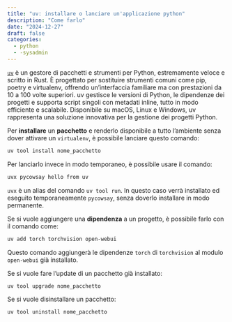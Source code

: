 ```yaml
---
title: "uv: installare o lanciare un'applicazione python"
description: "Come farlo"
date: "2024-12-27"
draft: false
categories:
  - python
  - -sysadmin
---
```


[`uv`](https://github.com/astral-sh/uv) è un gestore di pacchetti e strumenti per Python, estremamente veloce e scritto in Rust. È progettato per sostituire strumenti comuni come pip, poetry e virtualenv, offrendo un'interfaccia familiare ma con prestazioni da 10 a 100 volte superiori. uv gestisce le versioni di Python, le dipendenze dei progetti e supporta script singoli con metadati inline, tutto in modo efficiente e scalabile. Disponibile su macOS, Linux e Windows, uv rappresenta una soluzione innovativa per la gestione dei progetti Python.

Per **installare** un **pacchetto** e renderlo disponibile a tutto l'ambiente senza dover attivare un `virtualenv`, è possibile lanciare questo comando:

```bash
uv tool install nome_pacchetto
```

Per lanciarlo invece in modo temporaneo, è possibile usare il comando:

```bash
uvx pycowsay hello from uv
```

`uvx` è un alias del comando `uv tool run`. In questo caso verrà installato ed eseguito temporaneamente `pycowsay`, senza doverlo installare in modo permanente.

Se si vuole aggiungere una **dipendenza** a un progetto, è possibile farlo con il comando come:

```bash
uv add torch torchvision open-webui
```

Questo comando aggiungerà le dipendenze `torch` di `torchvision` al modulo `open-webui` già installato.

Se si vuole fare l'update di un pacchetto già installato:

```bash
uv tool upgrade nome_pacchetto
```

Se si vuole disinstallare un pacchetto:

```bash
uv tool uninstall nome_pacchetto
```
